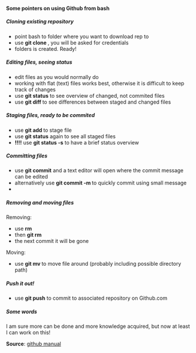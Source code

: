 #### Some pointers on using Github from bash

##### Cloning existing repository

* point bash to folder where you want to download rep to
* use **git clone <rep url>**, you will be asked for credentials
* folders is created. Ready!


##### Editing files, seeing status

* edit files as you would normally do
* working with flat (text) files works best, otherwise it is difficult to keep track of changes
* use **git status** to see overview of changed, not commited files
* use **git diff <filename>** to see differences between staged and changed files


##### Staging files, ready to be commited

* use **git add <filename>** to stage file
* use **git status** again to see all staged files
* **!!!!** use **git status -s** to have a brief status overview

 
##### Committing files

* use **git commit** and a text editor will open where the commit message can be edited
* alternatively use **git commit -m <message>** to quickly commit using small message
* 


##### Removing and moving files

Removing:

* use **rm <filename>**
* then **git rm <filename>**
* the next commit it will be gone

Moving:

* use **git mv <old_file> <new_file>** to move file around (probably including possible directory path)


##### Push it out!

* use **git push** to commit to associated repository on Github.com
 

##### Some words

I am sure more can be done and more knowledge acquired, but now at least I can work on this!


**Source**: [github manual](http://git-scm.com/book/en/v2/Git-Basics-Getting-a-Git-Repository)
